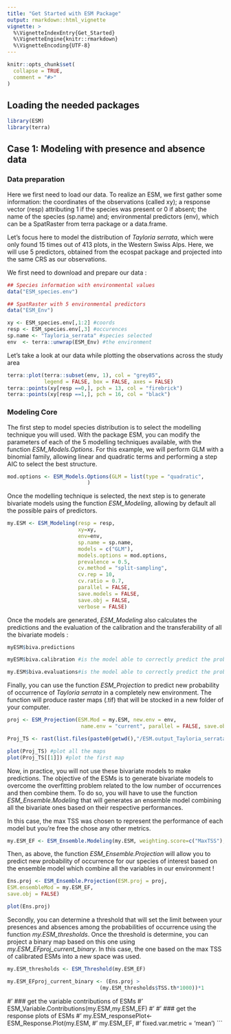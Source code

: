 ```yaml
---
title: "Get Started with ESM Package"
output: rmarkdown::html_vignette
vignette: >
  %\VignetteIndexEntry{Get_Started}
  %\VignetteEngine{knitr::rmarkdown}
  %\VignetteEncoding{UTF-8}
---
```


```r
knitr::opts_chunk$set(
  collapse = TRUE,
  comment = "#>"
)
```

## Loading the needed packages

```r
library(ESM)
library(terra)
```

## Case 1: Modeling with presence and absence data

### Data preparation

Here we first need to load our data. To realize an ESM, we first gather some information: the coordinates of the observations (called xy); a response vector (resp) attributing 1 if the species was present or 0 if absent; the name of the species (sp.name) and; environmental predictors (env), which can be a SpatRaster from terra package or a data.frame.

Let's focus here to model the distribution of *Tayloria serrata*, which were only found 15 times out of 413 plots, in the Western Swiss Alps. Here, we will use 5 predictors, obtained from the ecospat package and projected into the same CRS as our observations.

We first need to download and prepare our data :

```r
## Species information with environmental values
data("ESM_species.env") 

## SpatRaster with 5 environmental predictors
data("ESM_Env")

xy <- ESM_species.env[,1:2] #coords
resp <- ESM_species.env[,3] #occurences
sp.name <- "Tayloria_serrata" #species selected
env  <- terra::unwrap(ESM_Env) #the environment 

```

Let's take a look at our data while plotting the observations across the study area

```r
terra::plot(terra::subset(env, 1), col = "grey85", 
            legend = FALSE, box = FALSE, axes = FALSE)
terra::points(xy[resp ==0,], pch = 13, col = "firebrick")
terra::points(xy[resp ==1,], pch = 16, col = "black")
```

### Modeling Core

The first step to model species distribution is to select the modelling technique you will used. With the package ESM, you can modify the parameters of each of the 5 modelling techniques available, with the function *ESM_Models.Options*. For this example, we will perform GLM with a binomial family, allowing linear and quadratic terms and performing a step AIC to select the best structure.

```r
mod.options <- ESM_Models.Options(GLM = list(type = "quadratic",                                             test = "AIC")                                  
                          )
```

Once the modelling technique is selected, the next step is to generate bivariate models using the function *ESM_Modeling*, allowing by default all the possible pairs of predictors.

```r
my.ESM <- ESM_Modeling(resp = resp,
                       xy=xy,
                       env=env,
                       sp.name = sp.name,
                       models = c("GLM"),
                       models.options = mod.options,
                       prevalence = 0.5,
                       cv.method = "split-sampling",
                       cv.rep = 10,
                       cv.ratio = 0.7,
                       parallel = FALSE,
                       save.models = FALSE,
                       save.obj = FALSE,
                       verbose = FALSE)
```

Once the models are generated, *ESM_Modeling* also calculates the predictions and the evaluation of the calibration and the transferability of all the bivariate models :

```r
myESM$biva.predictions

myESM$biva.calibration #is the model able to correctly predict the probability of occurrence inside the environment in which it was calibrated (70% of our data if ratio = 0.7).

my.ESM$biva.evaluations#is the model able to correctly predict the probability of occurrence of new points based on new environmental data (30% of our data if ratio = 0.7).
```

Finally, you can use the function *ESM_Projection* to predict new probability of occurrence of *Tayloria serrata* in a completely new environment. The function will produce raster maps (.tif) that will be stocked in a new folder of your computer.

```r
proj <- ESM_Projection(ESM.Mod = my.ESM, new.env = env,
                        name.env = "current", parallel = FALSE, save.obj = FALSE)

Proj_TS <- rast(list.files(paste0(getwd(),"/ESM.output_Tayloria_serrata/current"), full.names=T)) #load all the maps from the new folder

plot(Proj_TS) #plot all the maps
plot(Proj_TS[[1]]) #plot the first map
```

Now, in practice, you will not use these bivariate models to make predictions. The objective of the ESMs is to generate bivariate models to overcome the overfitting problem related to the low number of occurrences and then combine them. To do so, you will have to use the function *ESM_Ensemble.Modeling* that will generates an ensemble model combining all the bivariate ones based on their respective performances.

In this case, the max TSS was chosen to represent the performance of each model but you're free the chose any other metrics.

```r
my.ESM_EF <- ESM_Ensemble.Modeling(my.ESM, weighting.score=c("MaxTSS"), threshold=0,save.obj = FALSE)
```

Then, as above, the function *ESM_Ensemble.Projection* will allow you to predict new probability of occurrence for our species of interest based on the ensemble model which combine all the variables in our environment !

```r
Ens.proj <- ESM_Ensemble.Projection(ESM.proj = proj,
ESM.ensembleMod = my.ESM_EF,
save.obj = FALSE)

plot(Ens.proj)
```

Secondly, you can determine a threshold that will set the limit between your presences and absences among the probabilities of occurrence using the function *my.ESM_thresholds*. Once the threshold is determine, you can project a binary map based on this one using *my.ESM_EFproj_current_binary*. In this case, the one based on the max TSS of calibrated ESMs into a new space was used.

```r
my.ESM_thresholds <- ESM_Threshold(my.ESM_EF)

my.ESM_EFproj_current_binary <- (Ens.proj > 
                              (my.ESM_thresholds$TSS.th*1000))*1
```

\#' \### get the variable contributions of ESMs \#' ESM_Variable.Contributions(my.ESM,my.ESM_EF) \#' \#' \### get the response plots of ESMs \#' my.ESM_responsePlot\<- ESM_Response.Plot(my.ESM, \#' my.ESM_EF, \#' fixed.var.metric = 'mean') \`\`\`
